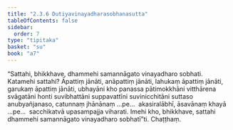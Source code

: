 ```yaml
---
title: "2.3.6 Dutiyavinayadharasobhanasutta"
tableOfContents: false
sidebar:
  order: 7
type: "tipitaka"
basket: "su"
book: "a7"
---
```



<DynamicBreadcrumb />

<Division number="80" book="a7" bookNo="16" page="506">

<Paragraph number="618" book="a7">
“Sattahi, bhikkhave, dhammehi samannāgato vinayadharo sobhati. Katamehi sattahi? Āpattiṃ jānāti, anāpattiṃ jānāti, lahukaṃ āpattiṃ jānāti, garukaṃ āpattiṃ jānāti, ubhayāni kho panassa pātimokkhāni vitthārena svāgatāni honti suvibhattāni suppavattīni suvinicchitāni suttaso anubyañjanaso, catunnaṃ jhānānaṃ …pe…  akasiralābhī, āsavānaṃ khayā …pe…  sacchikatvā upasampajja viharati. Imehi kho, bhikkhave, sattahi dhammehi samannāgato vinayadharo sobhatī”ti.

</Paragraph>
</Division>

<Paragraph number="619" type="center" book="a7">
Chaṭṭhaṃ.
</Paragraph>